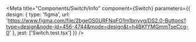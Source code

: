 
<Meta
  title="Components/Switch/Info"
  component={Switch}
  parameters={{
    design: {
      type: 'figma',
      url: 'https://www.figma.com/file/2bgeOS0URFNqFO1m1bnyvg/DS2.0-Buttons?type=design&node-id=456-4744&mode=design&t=h4BKfYMGmmTseCcg-0'
    },
    jest: ['Switch.test.tsx']
  }}
/>

<Story of={DecoratorDefault} />

<Unstyled>
  <Stories />
</Unstyled>

